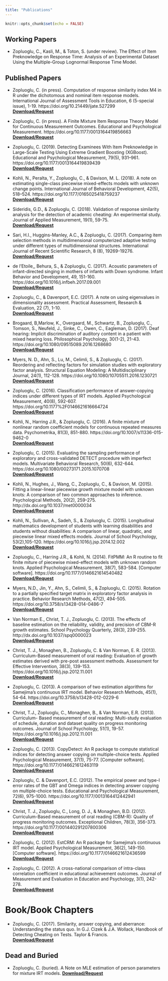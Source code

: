 ```yaml
---
title: "Publications"
---
```


```r
knitr::opts_chunk$set(echo = FALSE)
```

## Working Papers

- Zopluoglu, C., Kasli, M., & Toton, S. (under review). The Effect of Item Preknowledge on Response Time: Analysis of an Experimental Dataset Using the Multiple-Group Lognormal Response Time Model.

## Published Papers

- Zopluoglu, C. (in press). Computation of response similarity index M4 in R under the dichotomous and nominal item response models. International Journal of Assessment Tools in Education, 6 (5-special issue), 1-19. https://doi.org/10.21449/ijate.527299 <br>
[**Download/Request**](https://dergipark.org.tr/en/download/article-file/649505)

- Zopluoglu, C. (in press). A Finite Mixture Item Response Theory Model for Continuous Measurement Outcomes. Educational and Psychological Measurement. https://doi.org/10.1177/0013164419856663 <br>
[**Download/Request**](https://www.researchgate.net/publication/317095748)

- Zopluoglu, C. (2019). Detecting Examinees With Item Preknowledge in Large-Scale Testing Using Extreme Gradient Boosting (XGBoost). Educational and Psychological Measurement, 79(5), 931–961. https://doi.org/10.1177/0013164419839439 <br>
[**Download/Request**](https://www.researchgate.net/publication/332158210) 

- Kohli, N., Peralta, Y., Zopluoglu, C., & Davison, M. L. (2018). A note on estimating single-class piecewise mixed-effects models with unknown change points. International Journal of Behavioral Development, 42(5), 518–524. https://doi.org/10.1177/0165025418759237 <br>
[**Download/Request**](https://www.researchgate.net/publication/322554638) 

- Sideridis, G.D., & Zopluoglu, C. (2018). Validation of response similarity analysis for the detection of academic cheating: An experimental study. Journal of Applied Measurement, 19(1), 59-75. <br>
[**Download/Request**](https://www.researchgate.net/publication/321342650)

- Sari, H.I., Huggins-Manley, A.C., & Zopluoglu, C. (2017). Comparing item selection methods in multidimensional computerized adaptive testing under different types of multidimensional structures. International Journal of Recent Scientific Research, 8 (8), 19269-19276. <br>
[**Download/Request**](http://recentscientific.com/sites/default/files/8247-A-2017.pdf)

- de l’Etoile,, Behura, S., & Zopluoglu, C. (2017). Acoustic parameters of infant-directed singing in mothers of infants with Down syndrome. Infant Behavior and Development, 49, 151-160. https://doi.org/10.1016/j.infbeh.2017.09.001 <br>
[**Download/Request**](https://www.researchgate.net/publication/334960784)

- Zopluoglu, C., & Davenport, E.C. (2017). A note on using eigenvalues in dimensionality assessment. Practical Assessment, Research & Evaluation, 22 (7), 1-10. <br>
[**Download/Request**](https://scholarworks.umass.edu/cgi/viewcontent.cgi?article=1358&context=pare)

- Brogaard, B,Marlow, K., Overgaard, M., Schwartz, B., Zopluoglu, C., Tomson, S., Neufeld, J., Sinke, C., Owen, C., Eagleman, D. (2017). Deaf hearing: Implicit discrimination of auditory content in a patient with mixed hearing loss. Philosophical Psychology, 30(1-2), 21-43. https://doi.org/10.1080/09515089.2016.1268680 <br>
[**Download/Request**](https://www.researchgate.net/publication/313483624)

- Myers, N. D., Ahn, S., Lu, M., Celimli, S., & Zopluoglu, C. (2017). Reordering and reflecting factors for simulation studies with exploratory factor analysis. Structural Equation Modeling: A Multidisciplinary Journal, 24(1), 112-128. https://doi.org/10.1080/10705511.2016.1230721 <br>
[**Download/Request**](https://www.researchgate.net/publication/308663171)

- Zopluoglu, C. (2016). Classification performance of answer-copying indices under different types of IRT models. Applied Psychological Measurement, 40(8), 592-607. https://doi.org/10.1177%2F0146621616664724 <br>
[**Download/Request**](https://www.researchgate.net/publication/307907874)

- Kohli, N., Harring J.R., & Zopluoglu, C. (2016). A finite mixture of nonlinear random coefficient models for continuous repeated measures data. Psychometrika, 81(3), 851-880. https://doi.org/10.1007/s11336-015-9462-0 <br>
[**Download/Request**](https://www.researchgate.net/publication/270958026)

- Zopluoglu, C. (2015). Evaluating the sampling performance of exploratory and cross-validated DETECT procedure with imperfect models. Multivariate Behavioral Research, 50(6), 632-644. https://doi.org/10.1080/00273171.2015.1070708 <br>
[**Download/Request**](https://www.researchgate.net/publication/281889397)

- Kohli, N., Hughes, J., Wang, C., Zopluoglu, C., & Davison, M. (2015). Fitting a linear-linear piecewise growth mixture model with unknown knots: A comparison of two common approaches to inference. Psychological Methods, 20(2), 259-275. http://dx.doi.org/10.1037/met0000034 <br>
[**Download/Request**](https://www.researchgate.net/publication/270286540)

- Kohli, N., Sullivan, A., Sadeh, S., & Zopluoglu, C. (2015). Longitudinal mathematics development of students with learning disabilities and students without disabilities: A comparison of linear, quadratic, and piecewise linear mixed effects models. Journal of School Psychology, 53(2),105-120. https://doi.org/10.1016/j.jsp.2014.12.002 <br>
[**Download/Request**](https://www.researchgate.net/publication/268149157)

- Zopluoglu, C., Harring J.R., & Kohli, N. (2014). FitPMM: An R routine to fit finite miture of piecewise mixed-effect models with unknown random knots. Applied Psychological Measurement, 38(7), 583-584. [Computer software]. https://doi.org/10.1177/0146621614540482 <br>
[**Download/Request**](https://www.researchgate.net/publication/262561927)

- Myers, N.D., Jin, Y., Ahn, S., Celimli, S., & Zopluoglu, C. (2015). Rotation to a partially specified target matrix in exploratory factor analysis in practice. Behavior Research Methods, 47(2), 494-505. https://doi.org/10.3758/s13428-014-0486-7 <br>
[**Download/Request**](https://www.researchgate.net/publication/262932403) <br>

- Van Norman E., Christ, T. J., Zopluoglu, C. (2013). The effects of baseline estimation on the reliability, validity, and precision of CBM-R growth estimates. School Psychology Quarterly, 28(3), 239-255. http://dx.doi.org/10.1037/spq0000023 <br>
[**Download/Request**](https://www.researchgate.net/publication/255787677)

- Christ, T. J., Monaghen, B., Zopluoglu, C. & Van Norman, E. R. (2013). Curriculum-Based measurement of oral reading: Evaluation of growth estimates derived with pre-post assessment methods. Assessment for Effective Intervention, 38(3), 139-153. https://doi.org/10.1016/j.jsp.2012.11.001 <br>
[**Download/Request**](https://www.researchgate.net/publication/235247019)


- Zopluoglu, C. (2013). A comparison of two estimation algorithms for Samejima’s continuous IRT model. Behavior Research Methods, 45(1), 54-64. https://doi.org/10.3758/s13428-012-0229-6 <br>
[**Download/Request**](https://www.researchgate.net/publication/228066472)

- Christ, T.J., Zopluoglu, C., Monaghen, B., & Van Norman, E.R. (2013). Curriculum- Based measurement of oral reading: Multi-study evaluation of schedule, duration and dataset quality on progress monitoring outcomes. Journal of School Psychology, 51(1), 19-57. https://doi.org/10.1016/j.jsp.2012.11.001 <br>
[**Download/Request**](https://www.researchgate.net/publication/235395434)

- Zopluoglu, C. (2013). CopyDetect: An R package to compute statistical indices for detecting answer copying on multiple-choice tests. Applied Psychological Measurement, 37(1), 75-77. [Computer software]. https://doi.org/10.1177/0146621612463119 <br>
[**Download/Request**](https://www.researchgate.net/publication/235247020)

- Zopluoglu, C. & Davenport, E.C. (2012). The empirical power and type-I error rates of the GBT and Omega indices in detecting answer copying on multiple-choice tests. Educational and Psychological Measurement, 72(6), 975-1000. https://doi.org/10.1177/0013164412442941 <br>
[**Download/Request**](https://www.researchgate.net/publication/235247021)

- Christ, T. J., Zopluoglu, C., Long, D. J., & Monaghen, B.D. (2012). Curriculum-Based measurement of oral reading (CBM-R): Quality of progress monitoring outcomes. Exceptional Children, 78(3), 356-373. https://doi.org/10.1177/001440291207800306 <br>
[**Download/Request**](https://www.researchgate.net/publication/235246998)

- Zopluoglu, C. (2012). EstCRM: An R package for Samejima's continuous IRT model. Applied Psychological Measurement, 36(2), 149-150. [Computer software]. https://doi.org/10.1177/0146621612436599 <br>
[**Download/Request**](https://www.researchgate.net/publication/235247025)

- Zopluoglu, C. (2012). A cross-national comparison of intra-class correlation coefficient in educational achievement outcomes. Journal of Measurement and Evaluation in Education and Psychology, 3(1), 242-278. <br>
[**Download/Request**](https://www.researchgate.net/publication/262297789)

# Book/Book Chapters

- Zopluoglu, C. (2017). Similarity, answer copying, and aberrance: Understanding the status quo. In G.J. Cizek & J.A. Wollack, Handbook of Detecting Cheating on Tests. Taylor & Francis. <br>
[**Download/Request**](https://www.researchgate.net/publication/309351878)


## Dead and Buried

- Zopluoglu, C. (buried). A Note on MLE estimation of person parameters for mixture IRT models.
[**Download/Request**](https://www.researchgate.net/publication/317095944)
